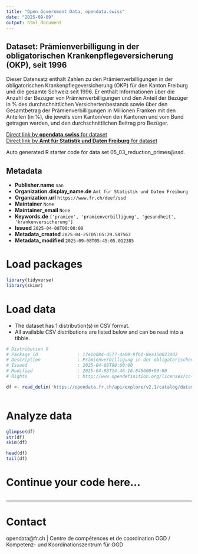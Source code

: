 ```yaml
---
title: "Open Government Data, opendata.swiss"
date: "2025-09-09"
output: html_document
---
```


## Dataset: Prämienverbilligung in der obligatorischen Krankenpflegeversicherung (OKP), seit 1996

Dieser Datensatz enthält Zahlen zu den Prämienverbilligungen in der obligatorischen Krankenpflegeversicherung (OKP) für den Kanton Freiburg und die gesamte Schweiz seit 1996. Er enthält Informationen über die Anzahl der Bezüger von Prämienverbilligungen und den Anteil der Bezüger in % des durchschnittlichen Versichertenbestands sowie über den Gesamtbetrag der Prämienverbilligungen in Millionen Franken mit den Anteilen (in %), die jeweils vom Kanton/von den Kantonen und vom Bund getragen werden, und den durchschnittlichen Beitrag pro Bezüger. 

[Direct link by **opendata.swiss** for dataset](https://opendata.swiss/de/dataset/pramienverbilligung-in-der-obligatorischen-krankenpflegeversicherung-okp-seit-1996)<br>
[Direct link by **Amt für Statistik und Daten Freiburg** for dataset](https://opendata.fr.ch/explore/dataset/05_03_reduction_primes/)

Auto generated R starter code for data set 05_03_reduction_primes@ssd.

## Metadata

- **Publisher.name** `nan`
- **Organization.display_name.de** `Amt für Statistik und Daten Freiburg`
- **Organization.url** `https://www.fr.ch/deef/ssd`
- **Maintainer** `None`
- **Maintainer_email** `None`
- **Keywords.de** `['pramien', 'pramienverbilligung', 'gesundheit', 'krankenversicherung']`
- **Issued** `2025-04-08T00:00:00`
- **Metadata_created** `2025-04-25T05:05:29.587563`
- **Metadata_modified** `2025-09-08T05:45:05.012385`


# Load packages

```r

library(tidyverse)
library(skimr)

```

# Load data

-   The dataset has 1 distribution(s) in CSV format.
-   All available CSV distributions are listed below and can be read into a tibble.

```r

# Distribution 0
# Package_id               : 17e1b084-d577-4a09-9f61-8ea150023dd2
# Description              : Prämienverbilligung in der obligatorischen Krankenpflegeversicherung (OKP), seit 1996 (csv)
# Issued                   : 2025-04-08T00:00:00
# Modified                 : 2025-04-08T14:46:16.849000+00:00
# Rights                   : http://www.opendefinition.org/licenses/cc-by-sa

df <- read_delim('https://opendata.fr.ch/api/explore/v2.1/catalog/datasets/05_03_reduction_primes/exports/csv?use_labels=true')



```

# Analyze data

```r

glimpse(df)
str(df)
skim(df)

head(df)
tail(df)

```

# Continue your code here...

```r

```

------------------------------------------------------------------------

# Contact

opendata@fr.ch | Centre de compétences et de coordination OGD / Kompetenz- und Koordinationszentrum für OGD
